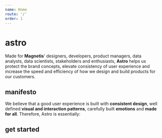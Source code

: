 ```yaml
---
name: Home
route: '/'
order: 1
---
```



# astro

<GithubButtons />

Made for **Magnetis**' designers, developers, product managers, data analysts, data scientists, stakeholders and enthusiasts, **Astro** helps us protect the brand concepts, elevate consistency of user experience and increase the speed and efficiency of how we design and build products for our customers.

## manifesto

We believe that a good user experience is built with **consistent design**, well defined **visual and interaction patterns**, carefully built **emotions** and **made for all**.
Therefore, Astro is essentially:

<IntroCards />

## get started

<StartedCards />
